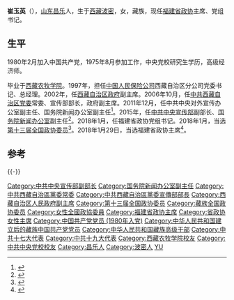 '''崔玉英'''（{{bd|1958年|5月||catIdx=Cui, Yuying}}），[[山东|山东]][[昌乐|昌乐]]人，生于[[西藏|西藏]][[波密|波密]]，女，藏族，现任[[中国人民政治协商会议福建省委员会|福建省政协]]主席、党组书记。

== 生平 ==
1980年2月加入中国共产党，1975年8月参加工作，中央党校研究生学历，高级经济师。

毕业于[[西藏农牧学院|西藏农牧学院]]。1997年，担任[[中国人民保险公司|中国人民保险公司]]西藏自治区分公司党委书记、总经理。2002年，任[[西藏自治区人民政府|西藏自治区政府]]副主席。2006年10月，任[[中共西藏自治区党委|中共西藏自治区党委]]常委、宣传部部长，政府副主席。2011年12月，任中共中央对外宣传办公室副主任、国务院新闻办公室副主任<ref>{{cite news|title=崔玉英|url=http://www.scio.gov.cn/xwbjs/zygy/cyy/jl/Document/1076179/1076179.htm|accessdate=2015-05-29|work=中华人民共和国国务院新闻办公室|archive-date=2020-08-17|archive-url=https://web.archive.org/web/20200817090416/http://www.scio.gov.cn/xwbjs/zygy/cyy/jl/Document/1076179/1076179.htm|dead-url=no}}</ref>。2015年，任[[中共中央宣传部|中共中央宣传部]]副部长、[[国务院新闻办公室|国务院新闻办公室]]副主任<ref>{{cite news|title=崔玉英任中宣部副部长|url=http://politics.people.com.cn/n/2015/0225/c1001-26594294.html|accessdate=2015-05-29|work=人民网|archive-date=2020-05-24|archive-url=https://web.archive.org/web/20200524162827/http://politics.people.com.cn/n/2015/0225/c1001-26594294.html|dead-url=no}}</ref>。2018年1月，任福建省政协党组书记。2018年1月，当选[[中国人民政治协商会议第十三届全国委员会委员名单|第十三届全国政协委员]]<ref>{{Cite web|url=http://sports.163.com/18/0126/06/D92BRKK400051C89.html|title=中国人民政治协商会议第十三届全国委员会委员名单|accessdate=2018-01-26|last=|work=网易|archive-url=https://web.archive.org/web/20180127143232/http://sports.163.com/18/0126/06/D92BRKK400051C89.html|archive-date=2018-01-27|dead-url=yes}}</ref>。2018年1月29日，当选福建省政协主席<ref>{{Cite web|url=http://mp.weixin.qq.com/s/7M4FWTpXIx2IkOGp7jBR7Q|title=快讯丨崔玉英当选福建省政协主席|accessdate=2018-01-29|author=林蔚|date=2018-01-29|publisher=福建日报|archive-date=2022-05-09|archive-url=https://web.archive.org/web/20220509013808/https://mp.weixin.qq.com/s/7M4FWTpXIx2IkOGp7jBR7Q}}</ref>。

==参考==
{{reflist}}

{{-}}
{{start box}}
{{s-par|prc-lcppcc}}
{{s-before|[[张昌平|张昌平]]}}
{{s-title|[[中国人民政治协商会议福建省委员会|中国人民政治协商会议福建省委员会]]主席|2018年1月－}}
{{s-inc}}
{{s-ppo|cpc}}
{{s-before|[[吳英傑|吳英傑]]}}
{{s-title|[[中国共产党西藏自治区委员会|中国共产党西藏自治区委员会]]宣传部部长|2006年11月－2012年1月}}
{{s-after|[[董云虎|董云虎]]}}
{{end box}}

{{福建省领导人}}
{{中华人民共和国福建省正职领导人|nocat}}
{{藏族高级干部}}
{{DEFAULTSORT:Cui, Yuying}}
[[Category:中共中央宣传部副部长|Category:中共中央宣传部副部长]]
[[Category:国务院新闻办公室副主任|Category:国务院新闻办公室副主任]]
[[Category:中共西藏自治區黨委常委|Category:中共西藏自治區黨委常委]]
[[Category:中共西藏自治區黨委宣傳部部長|Category:中共西藏自治區黨委宣傳部部長]]
[[Category:西藏自治区人民政府副主席|Category:西藏自治区人民政府副主席]]
[[Category:第十三届全国政协委员|Category:第十三届全国政协委员]]
[[Category:藏族全国政协委员|Category:藏族全国政协委员]]
[[Category:女性全國政協委員|Category:女性全國政協委員]]
[[Category:福建省政协主席|Category:福建省政协主席]]
[[Category:省政协女性主席|Category:省政协女性主席]]
[[Category:中国共产党党员_(1980年入党)|Category:中国共产党党员 (1980年入党)]]
[[Category:中华人民共和国建立后的藏族中国共产党党员|Category:中华人民共和国建立后的藏族中国共产党党员]]
[[Category:中华人民共和国藏族高级干部|Category:中华人民共和国藏族高级干部]]
[[Category:中共十七大代表|Category:中共十七大代表]]
[[Category:中共十九大代表|Category:中共十九大代表]]
[[Category:西藏农牧学院校友|Category:西藏农牧学院校友]]
[[Category:中共中央党校校友|Category:中共中央党校校友]]
[[Category:昌乐人|Category:昌乐人]]
[[Category:波密人|Category:波密人]]
[[Category:崔姓|YU]]